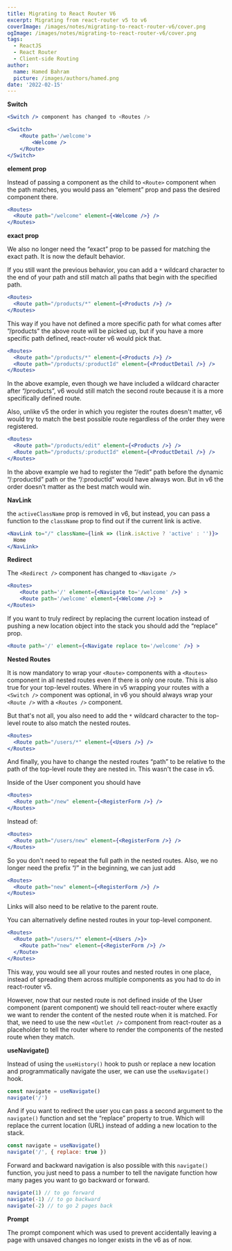 ---
title: Migrating to React Router V6
excerpt: Migrating from react-router v5 to v6
coverImage: /images/notes/migrating-to-react-router-v6/cover.png
ogImage: /images/notes/migrating-to-react-router-v6/cover.png
tags:
  - ReactJS
  - React Router
  - Client-side Routing
author:
  name: Hamed Bahram
  picture: /images/authors/hamed.png
date: '2022-02-15'
---

**Switch**

```jsx
<Switch /> component has changed to <Routes />

<Switch>
    <Route path='/welcome'>
        <Welcome />
    </Route>
</Switch>
```

**element prop**

Instead of passing a component as the child to `<Route>` component when the
path matches, you would pass an “element” prop and pass the desired
component there.

```jsx
<Routes>
  <Route path="/welcome" element={<Welcome />} />
</Routes>
```

**exact prop**

We also no longer need the “exact” prop to be passed for matching the exact
path. It is now the default behavior.

If you still want the previous behavior, you can add a `*` wildcard
character to the end of your path and still match all paths that begin with
the specified path.

```jsx
<Routes>
  <Route path="/products/*" element={<Products />} />
</Routes>
```

This way if you have not defined a more specific path for what comes after
“/products” the above route will be picked up, but if you have a more
specific path defined, react-router v6 would pick that.

```jsx
<Routes>
  <Route path="/products/*" element={<Products />} />
  <Route path="/products/:productId" element={<ProductDetail />} />
</Routes>
```

In the above example, even though we have included a wildcard character
after “/products”, v6 would still match the second route because it is a
more specifically defined route.

Also, unlike v5 the order in which you register the routes doesn't matter,
v6 would try to match the best possible route regardless of the order they
were registered.

```jsx
<Routes>
  <Route path="/products/edit" element={<Products />} />
  <Route path="/products/:productId" element={<ProductDetail />} />
</Routes>
```

In the above example we had to register the “/edit” path before the dynamic
“/:productId” path or the “/:productId” would have always won. But in v6
the order doesn't matter as the best match would win.

**NavLink**

the `activeClassName` prop is removed in v6, but instead, you can pass a
function to the `className` prop to find out if the current link is active.

```jsx
<NavLink to="/" className={link => (link.isActive ? 'active' : '')}>
  Home
</NavLink>
```

**Redirect**

The `<Redirect />` component has changed to `<Navigate />`

```jsx
<Routes>
    <Route path='/' element={<Navigate to='/welcome' />} >
    <Route path='/welcome' element={<Welcome />} >
</Routes>
```

If you want to truly redirect by replacing the current location instead of
pushing a new location object into the stack you should add the “replace”
prop.

```jsx
<Route path='/' element={<Navigate replace to='/welcome' />} >
```

**Nested Routes**

It is now mandatory to wrap your `<Route>` components with a `<Routes>`
component in all nested routes even if there is only one route. This is
also true for your top-level routes. Where in v5 wrapping your routes with
a `<Switch />` component was optional, in v6 you should always wrap your
`<Route />` with a `<Routes />` component.

But that's not all, you also need to add the `*` wildcard character to the
top-level route to also match the nested routes.

```jsx
<Routes>
  <Route path="/users/*" element={<Users />} />
</Routes>
```

And finally, you have to change the nested routes “path” to be relative to
the path of the top-level route they are nested in. This wasn't the case in
v5.

Inside of the User component you should have

```jsx
<Routes>
  <Route path="/new" element={<RegisterForm />} />
</Routes>
```

Instead of:

```jsx
<Routes>
  <Route path="/users/new" element={<RegisterForm />} />
</Routes>
```

So you don't need to repeat the full path in the nested routes. Also, we no
longer need the prefix “/” in the beginning, we can just add

```jsx
<Routes>
  <Route path="new" element={<RegisterForm />} />
</Routes>
```

Links will also need to be relative to the parent route.

You can alternatively define nested routes in your top-level component.

```jsx
<Routes>
  <Route path="/users/*" element={<Users />}>
    <Route path="new" element={<RegisterForm />} />
  </Route>
</Routes>
```

This way, you would see all your routes and nested routes in one place,
instead of spreading them across multiple components as you had to do in
react-router v5.

However, now that our nested route is not defined inside of the User
component (parent component) we should tell react-router where exactly we
want to render the content of the nested route when it is matched. For
that, we need to use the new `<Outlet />` component from react-router as a
placeholder to tell the router where to render the components of the nested
route when they match.

**useNavigate()**

Instead of using the `useHistory()` hook to push or replace a new location
and programmatically navigate the user, we can use the `useNavigate()`
hook.

```jsx
const navigate = useNavigate()
navigate('/')
```

And if you want to redirect the user you can pass a second argument to the
`navigate()` function and set the “replace” property to true. Which will
replace the current location (URL) instead of adding a new location to the
stack.

```jsx
const navigate = useNavigate()
navigate('/', { replace: true })
```

Forward and backward navigation is also possible with this `navigate()`
function, you just need to pass a number to tell the navigate function how
many pages you want to go backward or forward.

```jsx
navigate(1) // to go forward
navigate(-1) // to go backward
navigate(-2) // to go 2 pages back
```

**Prompt**

The prompt component which was used to prevent accidentally leaving a page
with unsaved changes no longer exists in the v6 as of now.
